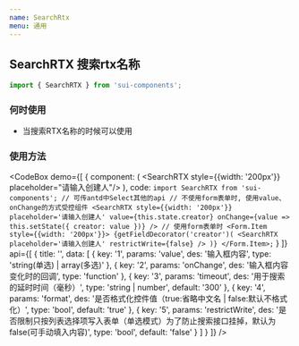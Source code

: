 ```yaml
---
name: SearchRtx
menu: 通用
---
```



## SearchRTX 搜索rtx名称

```js
import { SearchRTX } from 'sui-components';
```

### 何时使用

- 当搜索RTX名称的时候可以使用

### 使用方法

<CodeBox
  demo={[
    {
      component: (
        <SearchRTX style={{width: '200px'}} placeholder="请输入创建人"/>
      ),
      code: `import SearchRTX from 'sui-components';
// 可传antd中Select其他的api
// 不使用form表单时, 使用value、onChange的方式受控组件
<SearchRTX
  style={{width: '200px'}}
  placeholder='请输入创建人'
  value={this.state.creator}
  onChange={value => this.setState({
    creator: value
  })}
/>
// 使用form表单时
<Form.Item style={{width: '200px'}}>
  {getFieldDecorator('creator')(
    <SearchRTX
      placeholder='请输入创建人'
      restrictWrite={false}
    />
  )}
</Form.Item>;`
    }
  ]}
  api={[
    {
      title: '',
      data: [
        {
          key: '1',
          params: 'value',
          des: '输入框内容',
          type: 'string(单选) | array(多选)'
        },
        {
          key: '2',
          params: 'onChange',
          des: '输入框内容变化时的回调',
          type: 'function'
        },
        {
          key: '3',
          params: 'timeout',
          des: '用于搜索的延时时间（毫秒）',
          type: 'string | number',
          default: '300'
        },
        {
          key: '4',
          params: 'format',
          des: '是否格式化控件值（true:省略中文名 | false:默认不格式化）',
          type: 'bool',
          default: 'true'
        },
        {
          key: '5',
          params: 'restrictWrite',
          des: '是否限制只按列表选择项写入表单（单选模式）为了防止搜索接口挂掉，默认为false(可手动填入内容)',
          type: 'bool',
          default: 'false'
        }
      ]
    }
  ]}
/>
